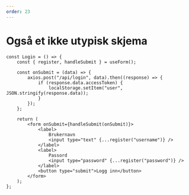 ---
order: 23
---

# Også et ikke utypisk skjema

```tsx
const Login = () => {
    const { register, handleSubmit } = useForm();

    const onSubmit = (data) => {
        axios.post("/api/login", data).then((response) => {
            if (response.data.accessToken) {
                localStorage.setItem("user", JSON.stringify(response.data));
            }
        });
    };

    return (
        <form onSubmit={handleSubmit(onSubmit)}>
            <label>
                Brukernavn
                <input type="text" {...register("username")} />
            </label>
            <label>
                Passord
                <input type="password" {...register("password")} />
            </label>
            <button type="submit">Logg inn</button>
        </form>
    );
};
```
